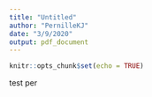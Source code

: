 ```yaml
---
title: "Untitled"
author: "PernilleKJ"
date: "3/9/2020"
output: pdf_document
---
```


```r
knitr::opts_chunk$set(echo = TRUE)
```

test per
